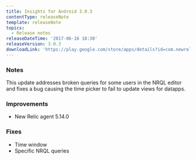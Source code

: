```yaml
---
title: Insights for Android 3.0.3
contentType: releaseNote
template: releaseNote
topics:
  - Release notes
releaseDateTime: '2017-06-16 10:30'
releaseVersion: 3.0.3
downloadLink: 'https://play.google.com/store/apps/details?id=com.newrelic.insights&hl=en'
---
```


### Notes

This update addresses broken queries for some users in the NRQL editor and fixes a bug causing the time picker to fail to update views for datapps.

### Improvements

* New Relic agent 5.14.0

### Fixes

* Time window
* Specific NRQL queries
